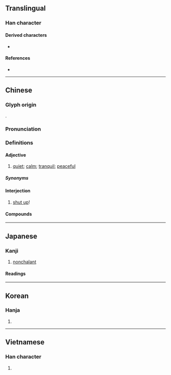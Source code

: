 {{character info}}
==Translingual==

===Han character===
{{Han char|rn=61|rad=心|as=06|sn=9|four=92064|canj=PHJR|ids=⿰忄舌}}

====Derived characters====
* {{l|mul|[[湉]], [[𦳇]]}}

====References====
* {{Han ref|kx=0385.140|dkj=10595|dj=0717.040|hdz=42296.050|uh=606C|ud=24684|bh=ABEF|bd=44015}}

----

==Chinese==
{{zh-forms}}

===Glyph origin===
{{Han etym}}
{{Han compound|心|甜|ls=psc|c1=s|c2=p|t1=heart|abb2=y}}.

===Pronunciation===
{{zh-pron
|m=tián
|c=tim4,tim5
|h=pfs=tiâm
|mn=ml:tiâm/tw:tiām
|mc=y
|oc=y
|cat=a
}}

===Definitions===
====Adjective====

{{zh-adj}}

# {{lb|zh|literary|or|Min Nan|Hakka}} [[quiet]]; [[calm]]; [[tranquil]]; [[peaceful]]

=====Synonyms=====
{{zh-syn-saurus|寂靜}}

====Interjection====

{{zh-interj}}

# {{lb|zh|Hokkien}} [[shut up]]!

====Compounds====
{{zh-der|平和恬淡|心曠神恬|恬不為怪|恬不為意|恬不知怪|恬不知恥|恬和|恬愉|恬淡|恬淡寡欲|恬淡無欲|恬淡無為|恬澹|恬然|恬然不恥|恬謐|恬退|恬逸|恬適|恬靜|文恬武嬉|浪恬波靜|浪靜風恬|清恬|蒙恬|蒙恬造筆|風恬日朗|風恬月朗|風恬浪靜}}

----

==Japanese==

===Kanji===
{{ja-kanji|grade=|rs=心06}}

# [[nonchalant]]

====Readings====
{{ja-readings
|goon=でん<でん<でむ
|kanon=てん<てん<てむ
|kun=やす-い, やす-らか
}}

----

==Korean==

===Hanja===
{{ko-hanja|hangeul=[[념]]>[[염]]|eumhun=|rv=nyeom>yeom|mr=nyŏm>yŏm|y=nyem>yem}}

# {{rfdef|ko|sort=心06}}

----

==Vietnamese==

===Han character===
{{vi-hantu|[[điềm]], [[đềm]]|rs=心06}}

# {{rfdef|vi|sort=心06}}